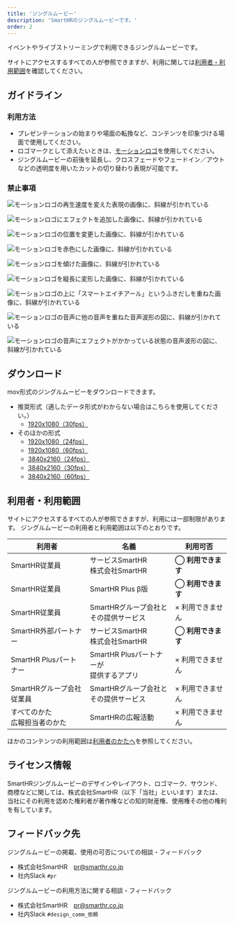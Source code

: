 ```yaml
---
title: 'ジングルムービー'
description: 'SmartHRのジングルムービーです。'
order: 2
---
```



<VideoEmbed
  poster="/images/jingle_movie_thumb.png"
  source="/video/jingle_movie.mp4"
  title="SmartHR jingle movie"
  youtubeUrl="https://www.youtube.com/watch?v=EKpYFkLSIjY"
/>

イベントやライブストリーミングで利用できるジングルムービーです。  

サイトにアクセスするすべての人が参照できますが、利用に関しては[利用者・利用範囲](#h2-2)を確認してください。


## ガイドライン
### 利用方法
- プレゼンテーションの始まりや場面の転換など、コンテンツを印象づける場面で使用してください。
- ロゴマークとして添えたいときは、[モーションロゴ](/basics/logos/motion/)を使用してください。
- ジングルムービーの前後を延長し、クロスフェードやフェードイン／アウトなどの透明度を用いたカットの切り替わり表現が可能です。

### 禁止事項
<Grid>
  <ImgWithDesc description="再生速度を変えてはいけない">

  ![モーションロゴの再生速度を変えた表現の画像に、斜線が引かれている](./images/jingle_ng_speed.png)

  </ImgWithDesc>

  <ImgWithDesc description="エフェクトを追加してはいけない">

  ![モーションロゴにエフェクトを追加した画像に、斜線が引かれている](./images/jingle_ng_effect.png)

  </ImgWithDesc>

  <ImgWithDesc description="要素の位置を変えてはいけない">

  ![モーションロゴの位置を変更した画像に、斜線が引かれている](./images/jingle_ng_position.png)

  </ImgWithDesc>

  <ImgWithDesc description="指定カラー以外で表記してはいけない">

  ![モーションロゴを赤色にした画像に、斜線が引かれている](./images/jingle_ng_color.png)

  </ImgWithDesc>

  <ImgWithDesc description="ロゴを傾けてはいけない">

  ![モーションロゴを傾けた画像に、斜線が引かれている](./images/jingle_ng_oblique.png)

  </ImgWithDesc>

  <ImgWithDesc description="変形させてはいけない">

  ![モーションロゴを縦長に変形した画像に、斜線が引かれている](./images/jingle_ng_transform.png)

  </ImgWithDesc>

  <ImgWithDesc description="他要素やマークをロゴの上に重ねてはいけない">

  ![モーションロゴの上に「スマートエイチアール」というふきだしを重ねた画像に、斜線が引かれている](./images/jingle_ng_other.png)

  </ImgWithDesc>

  <ImgWithDesc description="他の音声を重ねてはいけない">

  ![モーションロゴの音声に他の音声を重ねた音声波形の図に、斜線が引かれている](./images/jingle_ng_overlap.png)

  </ImgWithDesc>

  <ImgWithDesc description="音声にエフェクトを追加してはいけない">

  ![モーションロゴの音声にエフェクトがかかっている状態の音声波形の図に、斜線が引かれている](./images/jingle_ng_sound_effect.png)

  </ImgWithDesc>
</Grid>

## ダウンロード
mov形式のジングルムービーをダウンロードできます。
- 推奨形式（適したデータ形式がわからない場合はこちらを使用してください。）
    - [1920x1080（30fps）](/SmartHR_JingleMovie_1920×1080_30fps.zip)
- そのほかの形式
    - [1920x1080（24fps）](/SmartHR_JingleMovie_1920×1080_24fps.zip)
    - [1920x1080（60fps）](/SmartHR_JingleMovie_1920×1080_60fps.zip)
    - [3840x2160（24fps）](/SmartHR_JingleMovie_3840×2160_24fps.zip)
    - [3840x2160（30fps）](/SmartHR_JingleMovie_3840×2160_30fps.zip)
    - [3840x2160（60fps）](/SmartHR_JingleMovie_3840x2160_60fps.zip)

## 利用者・利用範囲

サイトにアクセスするすべての人が参照できますが、利用には一部制限があります。
ジングルムービーの利用者と利用範囲は以下のとおりです。

<TableWrapper>
  <table>
    <thead>
      <tr>
        <th>利用者</th>
        <th>名義</th>
        <th>利用可否</th>
      </tr>
    </thead>
    <tbody>
      <tr>
        <td>SmartHR従業員</td>
        <td>サービスSmartHR<br/>株式会社SmartHR</td>
        <td><strong>◯ 利用できます</strong></td>
      </tr>
      <tr>
        <td>SmartHR従業員</td>
        <td>SmartHR Plus β版</td>
        <td><strong>◯ 利用できます</strong></td>
      </tr>
      <tr>
        <td>SmartHR従業員</td>
        <td>SmartHRグループ会社と<br/>その提供サービス</td>
        <td>× 利用できません</td>
      </tr>
      <tr>
        <td>SmartHR外部パートナー</td>
        <td>サービスSmartHR<br/>株式会社SmartHR</td>
        <td><strong>◯ 利用できます</strong></td>
      </tr>
      <tr>
        <td>SmartHR Plusパートナー</td>
        <td>SmartHR Plusパートナーが<br/>提供するアプリ</td>
        <td>× 利用できません</td>
      </tr>
      <tr>
        <td>SmartHRグループ会社<br/>従業員</td>
        <td>SmartHRグループ会社と<br/>その提供サービス</td>
        <td>× 利用できません</td>
      </tr>
      <tr>
        <td>すべてのかた<br/>広報担当者のかた</td>
        <td>SmartHRの広報活動</td>
        <td>× 利用できません</td>
      </tr>
    </tbody>
  </table>
</TableWrapper>

ほかのコンテンツの利用範囲は[利用者のかたへ](/introduction/user/)を参照してください。


## ライセンス情報
SmartHRジングルムービーのデザインやレイアウト、ロゴマーク、サウンド、商標などに関しては、株式会社SmartHR（以下「当社」といいます）または、当社にその利用を認めた権利者が著作権などの知的財産権、使用権その他の権利を有しています。

## フィードバック先
ジングルムービーの掲載、使用の可否についての相談・フィードバック
- 株式会社SmartHR　pr@smarthr.co.jp
- 社内Slack `#pr`

ジングルムービーの利用方法に関する相談・フィードバック
- 株式会社SmartHR　pr@smarthr.co.jp
- 社内Slack `#design_comm_依頼`
